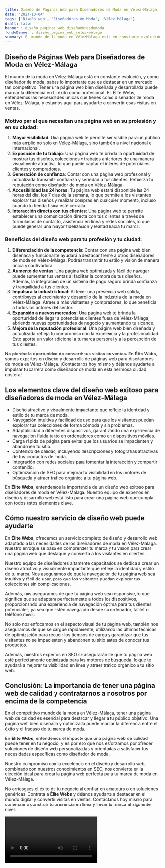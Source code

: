 ```yaml
---
title: Diseño de Páginas Web para Diseñadores de Moda en Vélez-Málaga
date: '2023-10-04'
tags: ['Diseño web', 'Diseñadores de Moda', 'Vélez-Málaga']
draft: false
banner : diseño_paginas_web_diseñadoresdemoda
fondoBanner : diseño_pagina_web_vélez-málaga
summary: El mundo de la moda en VélezMálaga está en constante evolución, y como diseñador de moda, sabes lo importante que es destacar en un mercado tan competitivo. Tener una página web bien diseñada y desarrollada puede marcar la diferencia en tu éxito como profesional. En Élite Webs, entendemos las necesidades únicas que tienes como diseñador de moda en VélezMálaga, y estamos aquí para ayudarte a convertir esas visitas en ventas.
---
```


## Diseño de Páginas Web para Diseñadores de Moda en Vélez-Málaga

El mundo de la moda en Vélez-Málaga está en constante evolución, y como diseñador de moda, sabes lo importante que es destacar en un mercado tan competitivo. Tener una página web bien diseñada y desarrollada puede marcar la diferencia en tu éxito como profesional. En Élite Webs, entendemos las necesidades únicas que tienes como diseñador de moda en Vélez-Málaga, y estamos aquí para ayudarte a convertir esas visitas en ventas.

### Motivo por el que necesitan una página web en su profesión y en su ciudad:

1. **Mayor visibilidad**: Una página web te permite ser visible para un público más amplio no solo en Vélez-Málaga, sino también a nivel nacional e internacional.
2. **Exposición de tu trabajo**: Una página web te brinda la oportunidad de mostrar tus diseños, colecciones y trabajos anteriores de una manera visualmente atractiva, lo que puede captar el interés de potenciales clientes y compradores.
3. **Generación de confianza**: Contar con una página web profesional y actualizada transmite confianza y seriedad a tus clientes. Refuerza tu reputación como diseñador de moda en Vélez-Málaga.
4. **Accesibilidad las 24 horas**: Tu página web estará disponible las 24 horas del día, los 7 días de la semana, lo que permite a los visitantes explorar tus diseños y realizar compras en cualquier momento, incluso cuando tu tienda física esté cerrada.
5. **Interacción directa con tus clientes**: Una página web te permite establecer una comunicación directa con tus clientes a través de formularios de contacto, asistencia en línea y redes sociales, lo que puede generar una mayor fidelización y lealtad hacia tu marca.

### Beneficios del diseño web para tu profesión y tu ciudad:

1. **Diferenciación de la competencia**: Contar con una página web bien diseñada y funcional te ayudará a destacar frente a otros diseñadores de moda en Vélez-Málaga. Podrás transmitir tu estilo y visión de manera única y cautivadora.
2. **Aumento de ventas**: Una página web optimizada y fácil de navegar puede aumentar tus ventas al facilitar la compra de tus diseños. Además, la integración de un sistema de pago seguro brinda confianza y tranquilidad a tus clientes.
3. **Impulso a la industria local**: Al tener una presencia web sólida, contribuyes al crecimiento y desarrollo de la industria de la moda en Vélez-Málaga. Atraes a más visitantes y compradores, lo que beneficia a todos los actores del sector.
4. **Expansión a nuevos mercados**: Una página web te brinda la oportunidad de llegar a potenciales clientes fuera de Vélez-Málaga, abriendo nuevas oportunidades de negocio y aumentando tu alcance.
5. **Mejora de la reputación profesional**: Una página web bien diseñada y actualizada refleja tu compromiso con la excelencia y la profesionalidad. Esto aporta un valor adicional a tu marca personal y a la percepción de tus clientes.

No pierdas la oportunidad de convertir tus visitas en ventas. En Élite Webs, somos expertos en diseño y desarrollo de páginas web para diseñadores de moda en Vélez-Málaga. ¡Contáctanos hoy mismo y déjanos ayudarte a impulsar tu carrera como diseñador de moda en esta hermosa ciudad costera!

<GifSeo />

<Cta />

## Los elementos clave del diseño web exitoso para diseñadores de moda en Vélez-Málaga

- Diseño atractivo y visualmente impactante que refleje la identidad y estilo de tu marca de moda.
- Navegación intuitiva y facilidad de uso para que los visitantes puedan explorar tus colecciones de forma cómoda y sin problemas.
- Adaptabilidad a diferentes dispositivos, garantizando una experiencia de navegación fluida tanto en ordenadores como en dispositivos móviles.
- Carga rápida de página para evitar que los usuarios se impacienten y abandonen tu sitio.
- Contenido de calidad, incluyendo descripciones y fotografías atractivas de tus productos de moda.
- Integración con redes sociales para fomentar la interacción y compartir contenido.
- Optimización de SEO para mejorar tu visibilidad en los motores de búsqueda y atraer tráfico orgánico a tu página web.

En **Élite Webs**, entendemos la importancia de un diseño web exitoso para diseñadores de moda en Vélez-Málaga. Nuestro equipo de expertos en diseño y desarrollo web está listo para crear una página web que cumpla con todos estos elementos clave.

## Cómo nuestro servicio de diseño web puede ayudarte

En **Élite Webs**, ofrecemos un servicio completo de diseño y desarrollo web adaptado a las necesidades de los diseñadores de moda en Vélez-Málaga. Nuestro enfoque se basa en comprender tu marca y tu visión para crear una página web que destaque y convierta a los visitantes en clientes.

Nuestro equipo de diseñadores altamente capacitados se dedica a crear un diseño atractivo y visualmente impactante que refleje la identidad y estilo de tu marca. Nos aseguramos de que la navegación de tu página web sea intuitiva y fácil de usar, para que los visitantes puedan explorar tus colecciones sin complicaciones.

Además, nos aseguramos de que tu página web sea responsive, lo que significa que se adaptará perfectamente a todos los dispositivos, proporcionando una experiencia de navegación óptima para tus clientes potenciales, ya sea que estén navegando desde su ordenador, tablet o teléfono móvil.

No solo nos enfocamos en el aspecto visual de tu página web, también nos aseguramos de que se cargue rápidamente, utilizando las últimas técnicas de optimización para reducir los tiempos de carga y garantizar que tus visitantes no se impacienten y abandonen tu sitio antes de conocer tus productos.

Además, nuestros expertos en SEO se asegurarán de que tu página web esté perfectamente optimizada para los motores de búsqueda, lo que te ayudará a mejorar tu visibilidad en línea y atraer tráfico orgánico a tu sitio web.

## Conclusión: La importancia de tener una página web de calidad y contratarnos a nosotros por encima de la competencia

En el competitivo mundo de la moda en Vélez-Málaga, tener una página web de calidad es esencial para destacar y llegar a tu público objetivo. Una página web bien diseñada y optimizada puede marcar la diferencia entre el éxito y el fracaso de tu marca de moda.

En **Élite Webs**, entendemos el impacto que una página web de calidad puede tener en tu negocio, y es por eso que nos esforzamos por ofrecer soluciones de diseño web personalizadas y orientadas a satisfacer tus necesidades específicas como diseñador de moda.

Nuestro compromiso con la excelencia en el diseño y desarrollo web, combinado con nuestros conocimientos en SEO, nos convierte en la elección ideal para crear la página web perfecta para tu marca de moda en Vélez-Málaga.

No arriesgues el éxito de tu negocio al confiar en amateurs o en soluciones genéricas. Contrata a **Élite Webs** y déjanos ayudarte a destacar en el mundo digital y convertir visitas en ventas. Contáctanos hoy mismo para comenzar a construir tu presencia en línea y llevar tu marca al siguiente nivel.

<Video />

<CtaBot job='Diseñadores de Moda' city='Vélez-Málaga'/>

<Gmaps query='Vélez-Málaga+españa+maps' />
